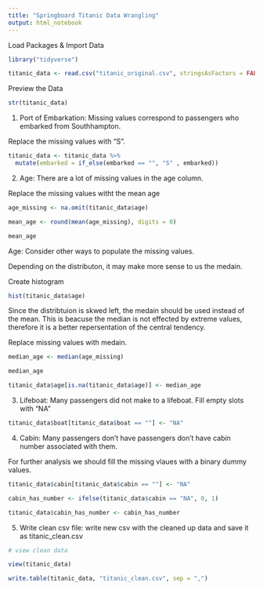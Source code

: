 ```yaml
---
title: "Springboard Titanic Data Wrangling"
output: html_notebook
---
```


Load Packages & Import Data

```r
library("tidyverse")

titanic_data <- read.csv("titanic_original.csv", stringsAsFactors = FALSE)

```

Preview the Data

```r
str(titanic_data)

```

1. Port of Embarkation: Missing values correspond to passengers who embarked from Southhampton.

Replace the missing values with "S". 

```r
titanic_data <- titanic_data %>% 
  mutate(embarked = if_else(embarked == "", "S" , embarked))

```

2. Age: There are a lot of missing values in the age column. 

Replace the missing values witht the mean age

```r
age_missing <- na.omit(titanic_data$age)

mean_age <- round(mean(age_missing), digits = 0)

mean_age
```

Age: Consider other ways to populate the missing values. 

Depending on the distributon, it may make more sense to us the medain. 

Create histogram

```r
hist(titanic_data$age)
```

Since the distribtuion is skwed left, the medain should be used instead of the mean. This is beacuse the median is not effected by extreme values, therefore it is a better repersentation of the central tendency.

Replace missing values with medain.

```r
median_age <- median(age_missing)

median_age

titanic_data$age[is.na(titanic_data$age)] <- median_age
```

3. Lifeboat: Many passengers did not make to a lifeboat. Fill empty slots with "NA"

```r
titanic_data$boat[titanic_data$boat == ""] <- "NA"

```

4. Cabin: Many passengers don't have passengers don't have cabin number associated with them. 

For further analysis we should fill the missing vlaues with a binary dummy values. 

```r
titanic_data$cabin[titanic_data$cabin == ""] <- "NA"

cabin_has_number <- ifelse(titanic_data$cabin == "NA", 0, 1)

titanic_data$cabin_has_number <- cabin_has_number
```

5. Write clean csv file: write new csv with the cleaned up data and save it as titanic_clean.csv

```r
# view clean data

view(titanic_data)

write.table(titanic_data, "titanic_clean.csv", sep = ",")
```


